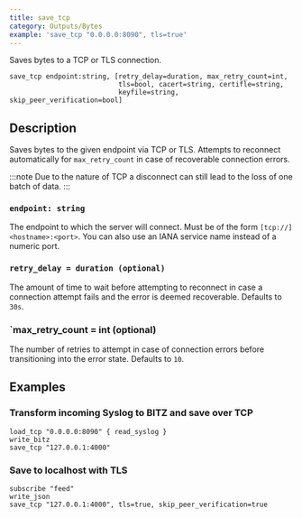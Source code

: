 ```yaml
---
title: save_tcp
category: Outputs/Bytes
example: 'save_tcp "0.0.0.0:8090", tls=true'
---
```


Saves bytes to a TCP or TLS connection.

```tql
save_tcp endpoint:string, [retry_delay=duration, max_retry_count=int,
                           tls=bool, cacert=string, certifle=string,
                           keyfile=string, skip_peer_verification=bool]
```

## Description

Saves bytes to the given endpoint via TCP or TLS. Attempts to reconnect
automatically for `max_retry_count` in case of recoverable connection
errors.

:::note
Due to the nature of TCP a disconnect can still lead to the loss of
one batch of data.
:::

### `endpoint: string`

The endpoint to which the server will connect. Must be of the form
`[tcp://]<hostname>:<port>`. You can also use an IANA service name instead
of a numeric port.

### `retry_delay = duration (optional)`

The amount of time to wait before attempting to reconnect in case a connection
attempt fails and the error is deemed recoverable. Defaults to `30s`.

### `max_retry_count = int (optional)
The number of retries to attempt in case of connection errors before
transitioning into the error state. Defaults to `10`.


<TLSOptions tls_default="false"/>

## Examples

### Transform incoming Syslog to BITZ and save over TCP

```tql
load_tcp "0.0.0.0:8090" { read_syslog }
write_bitz
save_tcp "127.0.0.1:4000"
```

### Save to localhost with TLS

```tql
subscribe "feed"
write_json
save_tcp "127.0.0.1:4000", tls=true, skip_peer_verification=true
```

